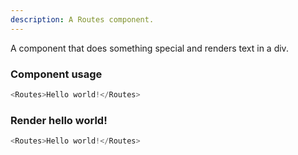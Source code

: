 ```yaml
---
description: A Routes component.
---
```



A component that does something special and renders text in a div.

### Component usage
```js
<Routes>Hello world!</Routes>
```

### Render hello world!

```js live
<Routes>Hello world!</Routes>
```
